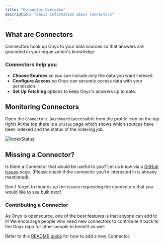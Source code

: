 ```yaml
---
title: "Connector Overview"
description: "Basic Information about Connectors"
---
```


## What are Connectors

Connectors hook up Onyx to your data sources so that answers are grounded in your organization's knowledge.

### Connectors help you

- **Choose Sources** so you can include only the data you want indexed.
- **Configure Access** so Onyx can securely access data with your permission.
- **Set Up Fetching** options to keep Onyx's answers up to date.

## Monitoring Connectors

Open the `Connectors Dashboard` (accessible from the profile icon on the top right)
At the top there is a `Status` page which shows which sources have been indexed and the status of the indexing job.

![IndexStatus](/archive/images/connectors/IndexStatus.png)

## Missing a Connector?

Is there a Connector that would be useful to you?
Let us know via a [GitHub Issues](https://github.com/onyx-dot-app/onyx/issues) page.
(Please check if the connector you're interested in is already mentioned).

Don't forget to thumbs up the issues requesting the connectors that you would like to see built next!

### Contributing a Connector

As Onyx is opensource, one of the best features is that anyone can add to it!
We encourage people who need new connectors to contribute it back to the Onyx repo for other people to benefit as well.

Refer to this [README guide](https://github.com/onyx-dot-app/onyx/blob/main/backend/onyx/connectors/README.md)
for how to add a new Connector.
